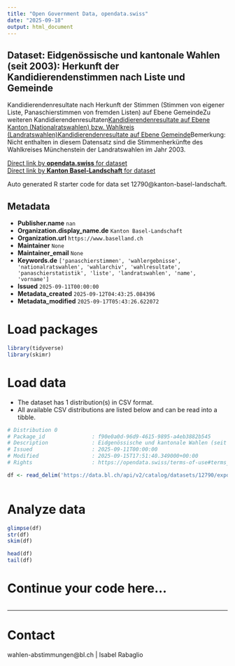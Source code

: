 ```yaml
---
title: "Open Government Data, opendata.swiss"
date: "2025-09-18"
output: html_document
---
```


## Dataset: Eidgenössische und kantonale Wahlen (seit 2003): Herkunft der Kandidierendenstimmen nach Liste und Gemeinde

Kandidierendenresultate nach Herkunft der Stimmen (Stimmen von eigener Liste, Panaschierstimmen von fremden Listen) auf Ebene GemeindeZu weiteren Kandidierendenresultaten[Kandidierendenresultate auf Ebene Kanton (Nationalratswahlen) bzw. Wahlkreis (Landratswahlen)](https://data.bl.ch/explore/dataset/12770)[Kandidierendenresultate auf Ebene Gemeinde](https://data.bl.ch/explore/dataset/12780)Bemerkung: Nicht enthalten in diesem Datensatz sind die Stimmenherkünfte des Wahlkreises Münchenstein der Landratswahlen im Jahr 2003.

[Direct link by **opendata.swiss** for dataset](https://opendata.swiss/de/dataset/eidgenossische-und-kantonale-wahlen-seit-2003-herkunft-der-kandidierendenstimmen-nach-liste-und)<br>
[Direct link by **Kanton Basel-Landschaft** for dataset](https://data.bl.ch/explore/dataset/12790/)

Auto generated R starter code for data set 12790@kanton-basel-landschaft.

## Metadata

- **Publisher.name** `nan`
- **Organization.display_name.de** `Kanton Basel-Landschaft`
- **Organization.url** `https://www.baselland.ch`
- **Maintainer** `None`
- **Maintainer_email** `None`
- **Keywords.de** `['panaschierstimmen', 'wahlergebnisse', 'nationalratswahlen', 'wahlarchiv', 'wahlresultate', 'panaschierstatistik', 'liste', 'landratswahlen', 'name', 'vorname']`
- **Issued** `2025-09-11T00:00:00`
- **Metadata_created** `2025-09-12T04:43:25.084396`
- **Metadata_modified** `2025-09-17T05:43:26.622072`


# Load packages

```r

library(tidyverse)
library(skimr)

```

# Load data

-   The dataset has 1 distribution(s) in CSV format.
-   All available CSV distributions are listed below and can be read into a tibble.

```r

# Distribution 0
# Package_id               : f90e0a0d-96d9-4615-9895-a4eb3882b545
# Description              : Eidgenössische und kantonale Wahlen (seit 2003): Herkunft der Kandidierendenstimmen nach Liste und Gemeinde (csv)
# Issued                   : 2025-09-11T00:00:00
# Modified                 : 2025-09-15T17:51:40.349000+00:00
# Rights                   : https://opendata.swiss/terms-of-use#terms_by

df <- read_delim('https://data.bl.ch/api/v2/catalog/datasets/12790/exports/csv?use_labels=true')



```

# Analyze data

```r

glimpse(df)
str(df)
skim(df)

head(df)
tail(df)

```

# Continue your code here...

```r

```

------------------------------------------------------------------------

# Contact

wahlen-abstimmungen@bl.ch | Isabel Rabaglio
